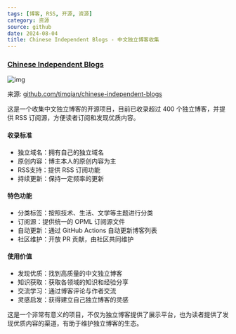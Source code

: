 ```yaml
---
tags: [博客, RSS, 开源, 资源]
category: 资源
source: github
date: 2024-08-04
title: Chinese Independent Blogs - 中文独立博客收集
---
```


### [Chinese Independent Blogs](https://github.com/timqian/chinese-independent-blogs)

![img](https://img.mengpeng.tech/i/2024/11/24/6742f9c1ad07f.webp)

来源: [github.com/timqian/chinese-independent-blogs](https://github.com/timqian/chinese-independent-blogs)

这是一个收集中文独立博客的开源项目，目前已收录超过 400 个独立博客，并提供 RSS 订阅源，方便读者订阅和发现优质内容。

#### 收录标准
- 独立域名：拥有自己的独立域名
- 原创内容：博主本人的原创内容为主
- RSS支持：提供 RSS 订阅功能
- 持续更新：保持一定频率的更新

#### 特色功能
- 分类标签：按照技术、生活、文学等主题进行分类
- 订阅源：提供统一的 OPML 订阅源文件
- 自动更新：通过 GitHub Actions 自动更新博客列表
- 社区维护：开放 PR 贡献，由社区共同维护

#### 使用价值
- 发现优质：找到高质量的中文独立博客
- 知识获取：获取各领域的知识和经验分享
- 交流学习：通过博客评论与作者交流
- 灵感启发：获得建立自己独立博客的灵感

这是一个非常有意义的项目，不仅为独立博客提供了展示平台，也为读者提供了发现优质内容的渠道，有助于维护独立博客的生态。
